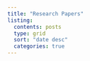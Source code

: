 ```yaml
---
title: "Research Papers"
listing: 
  contents: posts
  type: grid
  sort: "date desc"
  categories: true
---
```

